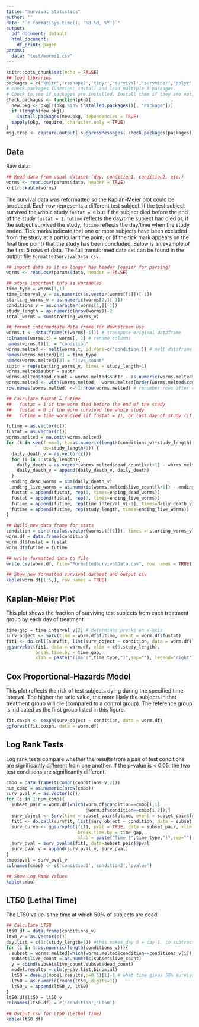 ```yaml
---
title: "Survival Statistics"
author: ''
date: "`r format(Sys.time(), '%B %d, %Y')`"
output:
  pdf_document: default
  html_document:
    df_print: paged
params: 
  data: "test/worms1.csv"
---
```


```r
knitr::opts_chunk$set(echo = FALSE)
## load libraries
packages = c('knitr','reshape2','tidyr','survival','survminer','dplyr','MASS','stringr')
# check.packages function: install and load multiple R packages.
# Check to see if packages are installed. Install them if they are not, then load them into the R session.
check.packages <- function(pkg){
  new.pkg <- pkg[!(pkg %in% installed.packages()[, "Package"])]
  if (length(new.pkg)) 
    install.packages(new.pkg, dependencies = TRUE)
  sapply(pkg, require, character.only = TRUE)
}
msg.trap <- capture.output( suppressMessages( check.packages(packages)) ) # silent mode
```

## Data

Raw data:

```r
## Read data from usual dataset (day, condition1, condition2, etc.)
worms <- read.csv(params$data, header = TRUE)
knitr::kable(worms)
```

The survival data was reformatted so the Kaplan-Meier plot could be produced. Each row represents a different test subject. If the test subject survived the whole study `fustat = 0` but if the subject died before the end of the study `fustat = 1`. `futime` reflects the day/time subject had died or, if the subject survived the study, `futime` reflects the day/time when the study ended. Tick marks indicate that one or more subjects have been excluded from the study at a particular time point, or (if the tick mark appears on the final time point) that the study has been concluded. Below is an example of the first 5 rows of data. The full transformed data set can be found in the output file `FormattedSurvivalData.csv`. 

```r
## import data so it no longer has header (easier for parsing)
worms <- read.csv(params$data, header = FALSE)

## store important info as variables
time_type = worms[1,1]
time_interval_v = as.numeric(as.vector(worms[[1]])[-1])
starting_worms_v = as.numeric(worms[2,][-1])
conditions_v = as.character(worms[1,][-1])
study_length = as.numeric(nrow(worms))-2
total_worms = sum(starting_worms_v)

## format intermediate data frame for downstream use
worms.t <- data.frame(t(worms[-1])) # transpose original dataframe
colnames(worms.t) = worms[, 1] # rename columns
names(worms.t)[1] = "condition"
worms.melted <- melt(worms.t, id.vars=c('condition')) # melt dataframe
names(worms.melted)[2] = time_type
names(worms.melted)[3] = "live_count"
subtr = rep(starting_worms_v, times = study_length+1)
worms.melted$subtr = subtr
worms.melted$dead_count = worms.melted$subtr - as.numeric(worms.melted$live_count)
worms.melted <- with(worms.melted,  worms.melted[order(worms.melted$condition) , ])
row.names(worms.melted) <- 1:nrow(worms.melted) # renumber rows after reordering

## Calculate fustat & futime
##   fustat = 1 if the worm died before the end of the study
##   fustat = 0 if the worm survived the whole study
##   futime = time worm died (if fustat = 1), or last day of study (if fustat = 0)

futime = as.vector(c())
fustat = as.vector(c())
worms.melted = na.omit(worms.melted)
for (k in seq(from=0, to=as.numeric(length(conditions_v)*study_length), 
              by=study_length+1)) {
  daily_death_v = as.vector(c())
  for (i in 1:study_length){
    daily_death = as.vector(worms.melted$dead_count[k+i+1] - worms.melted$dead_count[k+i])
    daily_death_v = append(daily_death_v, daily_death)
  }
  ending_dead_worms = sum(daily_death_v)
  ending_live_worms = as.numeric(worms.melted$live_count[k+1]) - ending_dead_worms
  fustat = append(fustat, rep(1, times=ending_dead_worms))
  fustat = append(fustat, rep(0, times=ending_live_worms))
  futime = append(futime, rep(time_interval_v[-1], times=daily_death_v))
  futime = append(futime, rep(study_length, times=ending_live_worms))
}

## Build new data frame for stats
condition = sort(rep(as.vector(worms.t[[1]]), times = starting_worms_v))
worm.df = data.frame(condition)
worm.df$fustat = fustat
worm.df$futime = futime

## write formatted data to file
write.csv(worm.df, file="FormattedSurvivalData.csv", row.names = TRUE)

## Show new formatted survival dataset and output csv
kable(worm.df[1:5,], row.names = TRUE)
```

## Kaplan-Meier Plot

This plot shows the fraction of surviving test subjects from each treatment group by each day of treatment. 

```r
time_gap = time_interval_v[2] # determines breaks on x-axis
surv_object <- Surv(time = worm.df$futime, event = worm.df$fustat)
fit1 <- do.call(survfit, list(surv_object ~ condition, data = worm.df))
ggsurvplot(fit1, data = worm.df, xlim = c(0,study_length), 
           break.time.by = time_gap, 
           xlab = paste("Time (",time_type,")",sep=""), legend="right") 
```

## Cox Proportional-Hazards Model 

This plot reflects the risk of test subjects dying during the specified time interval. The higher the ratio value, the more likely the subjects in that treatment group will die (compared to a control group). The reference group is indicated as the first group listed in this figure. 

```r
fit.coxph <- coxph(surv_object ~ condition, data = worm.df)
ggforest(fit.coxph, data = worm.df)
```

## Log Rank Tests

Log rank tests compare whether the results from a pair of test conditions are significantly different from one another. If the p-value is < 0.05, the two test conditions are significantly different. 

```r
cmbo = data.frame(t(combn(conditions_v,2)))
num_comb = as.numeric(nrow(cmbo))
surv_pval_v = as.vector(c())
for (i in 1:num_comb){
  subset_pair = worm.df[which(worm.df$condition==cmbo[i,1]
                              |worm.df$condition==cmbo[i,2]),]
  surv_object <- Surv(time = subset_pair$futime, event = subset_pair$fustat)
  fit1 <- do.call(survfit, list(surv_object ~ condition, data = subset_pair))
  surv_curve <- ggsurvplot(fit1, pval = TRUE, data = subset_pair, xlim = c(0,study_length), 
                           break.time.by = time_gap, 
                           xlab = paste("Time (",time_type,")",sep=""), legend="right")  
  surv_pval = surv_pvalue(fit1, data=subset_pair)$pval
  surv_pval_v = append(surv_pval_v, surv_pval)
}
cmbo$pval = surv_pval_v
colnames(cmbo) <- c('condition1','condition2','pvalue')

## Show Log Rank Values
kable(cmbo)
```

## LT50 (Lethal Time)

The LT50 value is the time at which 50% of subjects are dead. 

```r
## Calculate LT50
lt50.df = data.frame(conditions_v)
lt50_v = as.vector(c())
day.list = c(1:(study_length+1)) #this makes day 0 = day 1, so subtract 1 from Dose, below
for (i in 1:as.numeric(length(conditions_v))){
  subset = worms.melted[which(worms.melted$condition==conditions_v[i]),]
  subset$live_count = as.numeric(subset$live_count)
  y = cbind(subset$live_count,subset$dead_count)
  model.results = glm(y~day.list,binomial)
  lt50 = dose.p(model.results,p=0.5)[1]-1 # what time gives 50% survival
  lt50 = as.numeric(round(lt50, digits=1))
  lt50_v = append(lt50_v, lt50)
}
lt50.df$lt50 = lt50_v
colnames(lt50.df) = c('condition','LT50')

## Output csv for LT50 (Lethal Time)
kable(lt50.df)
```


